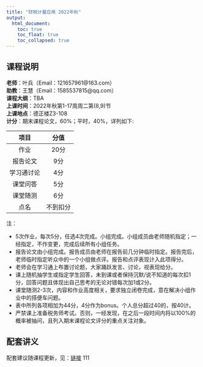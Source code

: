 ```yaml
---
title: "财税计量应用 2022年秋"
output: 
  html_document:
    toc: true
    toc_float: true
    toc_collapsed: true
---
```


## 课程说明

**老师**：叶兵（Email：121657961@163.com）<br>
**助教**：王慧（Email：1585537815@qq.com）<br>
**课程大纲**：TBA<br>
**上课时间**：2022年秋第1-17周周二第(8,9)节<br>
**上课地点**：德正楼Z3-108<br>
**计分**：期末课程论文，60%；平时，40%，详列如下:

| 项目 | 分值 |
| :---: | :---: |
| 作业 | 20分 |
| 报告论文 | 9分 |
| 学习通讨论 | 4分 |
| 课堂问答 | 5分 |
| 课堂随测 | 6分 |
| 点名 | 不到扣分 |

注：

- 5次作业，每次5分，任选4次完成。小组完成。小组成员由老师随机指定；一经指定，不作变更，完成后续所有小组任务。
- 报告论文由小组完成。报告成员由老师在报告前几分钟临时指定。报告完后，老师临时指定听众中的一个小组做点评。报告和点评表现计入此项得分。
- 老师会在学习通上布置讨论题，大家踊跃发言、讨论，视表现给分。
- 课上随机抽学生或指定学生回答，未到课或者保持沉默/说不知道的每次扣1分，回答问题且体现出自己思考的无论对错每次加1或2分。
- 课堂随测2-3次，内容和作业高度相关，要求独立闭卷完成，意在解决小组作业中的搭便车问题。
- 表中所列各项相加为44分，4分作为bonus。个人总分超过40的，按40计。
- 严禁课上准备税务师考试。否则，一经发现，在之后一段时间内将以100%的概率被抽问，且列入期末课程论文评分的重点关注对象。

## 配套讲义

配套建议随课程更新，见：[链接](https://bingyenufe.github.io/CSJLYY/)
111
